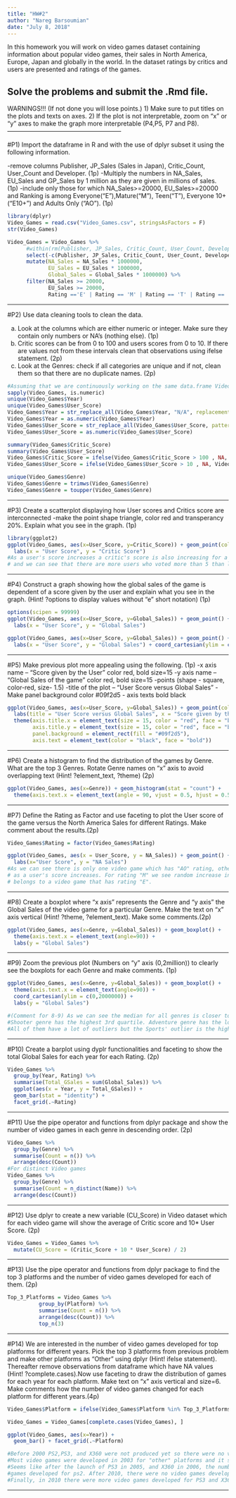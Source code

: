 ```yaml
---
title: "HW#2"
author: "Nareg Barsoumian"
date: "July 8, 2018"
---
```




In this homework you will work on video games dataset containing information about popular video games, their sales in North America, Europe, Japan and globally in the world. In the dataset ratings by critics and users are presented and ratings of the games. 

Solve the problems and submit the .Rmd file.
----------------------------------------------------------------------------

WARNINGS!!! (If not done you will lose points.)
1) Make sure to put titles on the plots and texts on axes.
2) If the plot is not interpretable, zoom on "x" or "y" axes to make the
graph more interpretable (P4,P5, P7 and P8).
--------------------------------------------------------

#P1)
Import the dataframe in R and with the use of dplyr subset it using the following information.

-remove columns Publisher, JP_Sales (Sales in Japan), Critic_Count, User_Count and Developer. (1p)
-Multiply the numbers in NA_Sales, EU_Sales and GP_Sales by 1 million as they are given in millions of sales. (1p)
-include only those for which NA_Sales>=20000, EU_Sales>=20000 and Ranking is among Everyone("E"),Mature("M"), Teen("T"), Everyone 10+("E10+") and Adults Only ("AO"). (1p)
```r
library(dplyr)
Video_Games = read.csv("Video_Games.csv", stringsAsFactors = F)
str(Video_Games)

Video_Games = Video_Games %>%
      #within(rm(Publisher, JP_Sales, Critic_Count, User_Count, Developer))
      select(-c(Publisher, JP_Sales, Critic_Count, User_Count, Developer)) %>%
      mutate(NA_Sales = NA_Sales * 1000000,
             EU_Sales = EU_Sales * 1000000,
             Global_Sales = Global_Sales * 1000000) %>%
      filter(NA_Sales >= 20000,
             EU_Sales >= 20000,
             Rating =='E' | Rating == 'M' | Rating == 'T' | Rating == 'E10+' | Rating == 'AO' )
```
----------------------------------------------------------------------------

#P2)
Use data cleaning tools to clean the data.

(a)
Look at the columns which are either numeric or integer. Make sure they contain only numbers or NA's (nothing else). (1p)
(b)
Critic scores can be from 0 to 100 and users scores from 0 to 10. If there are values not from these intervals clean that observations using ifelse statement. (2p)
(c)
Look at the Genres: check if all categories are unique and if not, clean them so that there are no duplicate names. (2p)
```r
#Assuming that we are continuously working on the same data.frame Video_Games
sapply(Video_Games, is.numeric)
unique(Video_Games$Year)
unique(Video_Games$User_Score)
Video_Games$Year = str_replace_all(Video_Games$Year, "N/A", replacement = "NA")
Video_Games$Year = as.numeric(Video_Games$Year)
Video_Games$User_Score = str_replace_all(Video_Games$User_Score, pattern = "\\s+", replacement = "NA")
Video_Games$User_Score = as.numeric(Video_Games$User_Score)

summary(Video_Games$Critic_Score)
summary(Video_Games$User_Score)
Video_Games$Critic_Score = ifelse(Video_Games$Critic_Score > 100 , NA, Video_Games$Critic_Score)
Video_Games$User_Score = ifelse(Video_Games$User_Score > 10 , NA, Video_Games$User_Score)

unique(Video_Games$Genre)
Video_Games$Genre = trimws(Video_Games$Genre)
Video_Games$Genre = toupper(Video_Games$Genre)
```
----------------------------------------------------------------------------

#P3)
Create a scatterplot displaying how User scores and Critics score are interconnected
-make the point shape triangle, color red and transperancy 20%. 
Explain what you see in the graph. (1p)
```r
library(ggplot2)
ggplot(Video_Games, aes(x=User_Score, y=Critic_Score)) + geom_point(color = "Red", shape = 2, alpha = 0.2) +
  labs(x = "User Score", y = "Critic Score")
#As a user's score increases a critic's score is also increasing for a video game 
# and we can see that there are more users who voted more than 5 than less the same goes for critics.
```
----------------------------------------------------------------------------

#P4)
Construct a graph showing how the global sales of the game is dependent of a score given by the user and explain what you see in the graph. (Hint! ?options to display values without "e" short notation) (1p)
```r
options(scipen = 99999)
ggplot(Video_Games, aes(x=User_Score, y=Global_Sales)) + geom_point() +
  labs(x = "User Score", y = "Global Sales")

ggplot(Video_Games, aes(x=User_Score, y=Global_Sales)) + geom_point() +
  labs(x = "User Score", y = "Global Sales") + coord_cartesian(ylim = c(0,2000000))
```
----------------------------------------------------------------------------

#P5)
Make previous plot more appealing using the following. (1p)
-x axis name -- "Score given by the User" color red, bold size=15
-y axis name -- "Global Sales of the game" color red, bold size=15
-points (shape - square, color-red, size- 1.5)
-title of the plot -- "User Score versus Global Sales"
- Make panel background color #09f2d5
- axis texts bold black
```r
ggplot(Video_Games, aes(x=User_Score, y=Global_Sales)) + geom_point(color = "red", shape = 1, size = 1.5) + 
  labs(title = "User Score versus Global Sales", x = "Score given by the User", y= "Global Sales of the Game") +
  theme(axis.title.x = element_text(size = 15, color = "red", face = "bold"),
        axis.title.y = element_text(size = 15, color = "red", face = "bold"),
        panel.background = element_rect(fill = "#09f2d5"),
        axis.text = element_text(color = "black", face = "bold"))
```
----------------------------------------------------------------------------

#P6)
Create a histogram to find the distribution of the games by Genre. What are the top 3 Genres. Rotate Genre names on "x" axis to avoid overlapping text (Hint! ?element_text, ?theme) (2p)
```r
ggplot(Video_Games, aes(x=Genre)) + geom_histogram(stat = "count") + 
  theme(axis.text.x = element_text(angle = 90, vjust = 0.5, hjust = 0.5))
```

----------------------------------------------------------------------------

#P7)
Define the Rating as Factor and use faceting to plot the User score of the game versus the North America Sales for different Ratings. Make comment about the results.(2p)
```r
Video_Games$Rating = factor(Video_Games$Rating)

ggplot(Video_Games, aes(x = User_Score, y = NA_Sales)) + geom_point() + facet_grid(Rating~.) +
  labs(x="User Score", y = "NA Sales")
#As we can see there is only one video game which has "AO" rating, other video games' sales are increasing in some sense
# as a user's score increases. For rating "M" we see random increase in sales even if user score is low and the highest number in sales
# belongs to a video game that has rating "E".
```
----------------------------------------------------------------------------

#P8)
Create a boxplot where "x axis" represents the Genre and "y axis" the Global Sales of the video game for a particular Genre. Make the text on "x" axis vertical (Hint! ?theme, ?element_text). Make some comments.(2p) 
```r
ggplot(Video_Games, aes(x=Genre, y=Global_Sales)) + geom_boxplot() +
  theme(axis.text.x = element_text(angle=90)) +
  labs(y = "Global Sales")
```
----------------------------------------------------------------------------

#P9)
Zoom the previous plot (Numbers on "y" axis (0,2million)) to clearly see the boxplots for each Genre and make comments. (1p)
```r
ggplot(Video_Games, aes(x=Genre, y=Global_Sales)) + geom_boxplot() +
  theme(axis.text.x = element_text(angle=90)) +
  coord_cartesian(ylim = c(0,2000000)) + 
  labs(y = "Global Sales")

#(Comment for 8-9) As we can see the median for all genres is closer to the first quartile than it is to the third quartile. 
#Shooter genre has the highest 3rd quartile. Adventure genre has the lowest 1st quartile.
#All of them have a lot of outliers but the Sports' outlier is the highest as we saw
```
----------------------------------------------------------------------------

#P10)
Create a barplot using dyplr functionalities and faceting to show the total Global Sales for each year for each Rating. (2p)
```r
Video_Games %>%
  group_by(Year, Rating) %>%
  summarise(Total_GSales = sum(Global_Sales)) %>%
  ggplot(aes(x = Year, y = Total_GSales)) + 
  geom_bar(stat = "identity") +
  facet_grid(.~Rating)
```
----------------------------------------------------------------------------

#P11)
Use the pipe operator and functions from dplyr package and show the number of video games in each genre in descending order. (2p)
```r
Video_Games %>%
  group_by(Genre) %>%
  summarise(Count = n()) %>%
  arrange(desc(Count))
#For distinct Video games
Video_Games %>%
  group_by(Genre) %>%
  summarise(Count = n_distinct(Name)) %>%
  arrange(desc(Count))
```
----------------------------------------------------------------------------

#P12)
Use dplyr to create a new variable (CU_Score) in Video dataset which for each video game will show the average of Critic score and 10* User Score. (2p)
```r
Video_Games = Video_Games %>%
  mutate(CU_Score = (Critic_Score + 10 * User_Score) / 2)
```
----------------------------------------------------------------------------

#P13)
Use the pipe operator and functions from dplyr package to find the top 3 platforms and the number of video games developed for each of them. (2p)
```r
Top_3_Platforms = Video_Games %>%
          group_by(Platform) %>%
          summarise(Count = n()) %>%
          arrange(desc(Count)) %>%
          top_n(3)
```
----------------------------------------------------------------------------

#P14)
We are interested in the number of video games developed for top platforms for different years. Pick the top 3 platforms from previous problem and make other platforms as "Other" using dplyr (Hint! ifelse statement). Thereafter remove observations from dataframe which have NA values (Hint! ?complete.cases).Now use faceting to draw the distribution of games for each year for each platform. Make text on "x" axis vertical and size=6. Make comments how the number of video games changed for each platform for different years.(4p)
```r
Video_Games$Platform = ifelse(Video_Games$Platform %in% Top_3_Platforms$Platform, Video_Games$Platform, "other")

Video_Games = Video_Games[complete.cases(Video_Games), ]

ggplot(Video_Games, aes(x=Year)) +
  geom_bar() + facet_grid(.~Platform)

#Before 2000 PS2,PS3, and X360 were not produced yet so there were no video games developed for these platforms.
#Most video games were developed in 2003 for "other" platforms and it seems like the launch of PS2 did not affect other platforms until 2005.
#Seems like after the launch of PS3 in 2005, and X360 in 2006, the number of video games for PS2 droped a bit and in 2010 there were very few video
#games developed for ps2. After 2010, there were no video games developed for PS2.
#Finally, in 2010 there were more video games developed for PS3 and X360 than for other platforms.
```
----------------------------------------------------------------------------

